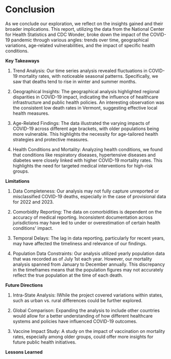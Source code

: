 # Conclusion

As we conclude our exploration, we reflect on the insights gained and their broader implications. This report, utilizing the data from the National Center for Health Statistics and CDC Wonder, broke down the impact of the COVID-19 pandemic through various angles: trends over time, geographical variations, age-related vulnerabilities, and the impact of specific health conditions.

**Key Takeaways**

1.  Trend Analysis: Our time series analysis revealed fluctuations in COVID-19 mortality rates, with noticeable seasonal patterns. Specifically, we saw that deaths tend to rise in winter and summer months.

2.  Geographical Insights: The geographical analysis highlighted regional disparities in COVID-19 impact, indicating the influence of healthcare infrastructure and public health policies. An interesting observation was the consistent low death rates in Vermont, suggesting effective local health measures.

3.  Age-Related Findings: The data illustrated the varying impacts of COVID-19 across different age brackets, with older populations being more vulnerable. This highlights the necessity for age-tailored health strategies and protective measures.

4.  Health Conditions and Mortality: Analyzing health conditions, we found that conditions like respiratory diseases, hypertensive diseases and diabetes were closely linked with higher COVID-19 mortality rates. This highlights the need for targeted medical interventions for high-risk groups.

**Limitations**

1.  Data Completeness: Our analysis may not fully capture unreported or misclassified COVID-19 deaths, especially in the case of provisional data for 2022 and 2023.

2.  Comorbidity Reporting: The data on comorbidities is dependent on the accuracy of medical reporting. Inconsistent documentation across jurisdictions may have led to under or overestimation of certain health conditions\' impact.

3.  Temporal Delays: The lag in data reporting, particularly for recent years, may have affected the timeliness and relevance of our findings.

4.  Population Data Constraints: Our analysis utilized yearly population data that was recorded as of July 1st each year. However, our mortality analysis spanned from January to December annually. This discrepancy in the timeframes means that the population figures may not accurately reflect the true population at the time of each death.

**Future Directions**

1.  Intra-State Analysis: IWhile the project covered variations within states, such as urban vs. rural differences could be further explored.

2.  Global Comparison: Expanding the analysis to include other countries would allow for a better understanding of how different healthcare systems and policies have influenced COVID-19 outcomes.

3.  Vaccine Impact Study: A study on the impact of vaccination on mortality rates, especially among older groups, could offer more insights for future public health initiatives.

**Lessons Learned**

